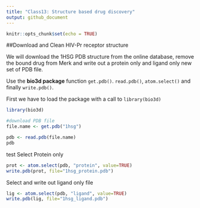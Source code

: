 ```yaml
---
title: "Class13: Structure based drug discovery"
output: github_document
---
```


```r
knitr::opts_chunk$set(echo = TRUE)
```

##Download and Clean HIV-Pr receptor structure

We will download the 1HSG PDB structure from the online database, remove the bound drug from Merk and write out a protein only and ligand only new set of PDB file.

Use the **bio3d package** function `get.pdb()`. `read.pdb()`, `atom.select()` and finally `write.pdb()`.

First we have to load the package with a call to `library(bio3d)`
```r
library(bio3d)

#download PDB file
file.name <- get.pdb("1hsg")
```

```r
pdb <- read.pdb(file.name)
pdb
```
test
Select Protein only
```r
prot <- atom.select(pdb, "protein", value=TRUE)
write.pdb(prot, file="1hsg_protein.pdb")
```

Select and write out ligand only file

```r
lig <- atom.select(pdb, "ligand", value=TRUE)
write.pdb(lig, file="1hsg_ligand.pdb")

```

```r

```

